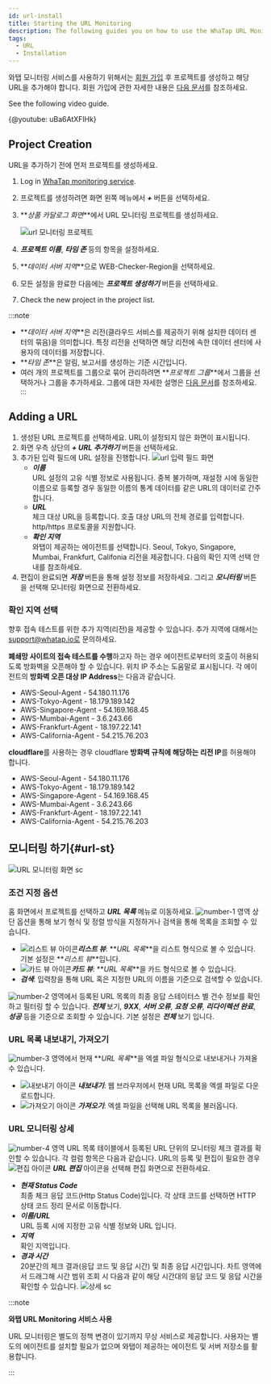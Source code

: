 ```yaml
---
id: url-install
title: Starting the URL Monitoring
description: The following guides you on how to use the WhaTap URL Monitoring service.
tags:
  - URL
  - Installation
---
```



와탭 모니터링 서비스를 사용하기 위해서는 [회원 가입](https://www.whatap.io/ko/signup/) 후 프로젝트를 생성하고 해당 URL을 추가해야 합니다. 회원 가입에 관한 자세한 내용은 [다음 문서](../account/account-manage)를 참조하세요.

See the following video guide.

{@youtube: uBa6AtXFlHk}

## Project Creation

URL을 추가하기 전에 먼저 프로젝트를 생성하세요.

1.  Log in [WhaTap monitoring service](https://service.whatap.io).

2.  프로젝트를 생성하려면 화면 왼쪽 메뉴에서 **_+ <TR sid='project_add_btn'/>_** 버튼을 선택하세요.

3.  **_상품 카달로그 화면_**에서 URL 모니터링 프로젝트를 생성하세요.

    ![url 모니터링 프로젝트](/img/url-project.png)  

4.  **_프로젝트 이름_**, **_타임 존_** 등의 항목을 설정하세요.

5.  **_데이터 서버 지역_**으로 WEB-Checker-Region을 선택하세요.

6.  모든 설정을 완료한 다음에는 **_프로젝트 생성하기_** 버튼을 선택하세요.

7.  Check the new project in the project list.

:::note

-   **_데이터 서버 지역_**은 리전(클라우드 서비스를 제공하기 위해 설치한 데이터 센터의 묶음)을 의미합니다. 특정 리전을 선택하면 해당 리전에 속한 데이터 센터에 사용자의 데이터를 저장합니다.
-   **_타임 존_**은 알림, 보고서를 생성하는 기준 시간입니다.
-   여러 개의 프로젝트를 그룹으로 묶어 관리하려면 **_프로젝트 그룹_**에서 그룹을 선택하거나 그룹을 추가하세요. 그룹에 대한 자세한 설명은 [다음 문서](../../project/group)를 참조하세요.
:::

## Adding a URL

1.  생성된 URL 프로젝트를 선택하세요. URL이 설정되지 않은 화면이 표시됩니다.
2.  화면 우측 상단의 **_+ URL 추가하기_** 버튼을 선택하세요. 
3.  추가된 입력 필드에 URL 설정을 진행합니다.
    ![url 입력 필드 화면](https://img.whatap.io/media/images/Screenshot_2021-01-15_ddd_15299_-_URL_Monitoring.png)
    -   **_이름_**\
          URL 설정의 고유 식별 정보로 사용됩니다. 중복 불가하며, 재설정 시에 동일한 이름으로 등록할 경우 동일한 이름의 통계 데이터를 같은 URL의 데이터로 간주합니다.
    -   **_URL_**\
          체크 대상 URL을 등록합니다. 호출 대상 URL의 전체 경로를 입력합니다. http/https 프로토콜을 지원합니다.
    -   **_확인 지역_**\
          와탭이 제공하는 에이전트를 선택합니다. Seoul, Tokyo, Singapore, Mumbai, Frankfurt, Califonia 리전을 제공합니다. 다음의 확인 지역 선택 안내를 참조하세요.
4.  편집이 완료되면 **_저장_** 버튼을 통해 설정 정보를 저장하세요. 그리고 **_모니터링_** 버튼을 선택해 모니터링 화면으로 전환하세요.

### 확인 지역 선택

향후 접속 테스트를 위한 추가 지역(리전)을 제공할 수 있습니다. 추가 지역에 대해서는 support@whatap.io로 문의하세요.

**폐쇄망 사이트의 접속 테스트를 수행**하고자 하는 경우 에이전트로부터의 호출이 허용되도록 방화벽을 오픈해야 할 수 있습니다. 위치 IP 주소는 도움말로 표시됩니다. 각 에이전트의 **방화벽 오픈 대상 IP Address**는 다음과 같습니다.

-   AWS-Seoul-Agent - 54.180.11.176
-   AWS-Tokyo-Agent - 18.179.189.142
-   AWS-Singapore-Agent - 54.169.168.45
-   AWS-Mumbai-Agent - 3.6.243.66
-   AWS-Frankfurt-Agent - 18.197.22.141
-   AWS-California-Agent - 54.215.76.203

**cloudflare**를 사용하는 경우 cloudflare **방화벽 규칙에 해당하는 리전 IP**를 허용해야 합니다.

-   AWS-Seoul-Agent - 54.180.11.176
-   AWS-Tokyo-Agent - 18.179.189.142
-   AWS-Singapore-Agent - 54.169.168.45
-   AWS-Mumbai-Agent - 3.6.243.66
-   AWS-Frankfurt-Agent - 18.197.22.141
-   AWS-California-Agent - 54.215.76.203 

## 모니터링 하기{#url-st}

![URL 모니터링 화면 sc](/img/url-monitoring.png)

### 조건 지정 옵션

홈 화면에서 프로젝트를 선택하고 **_URL 목록_** 메뉴로 이동하세요. ![number-1](/img/number-01.png) 영역 상단 옵션을 통해 보기 형식 및 정렬 방식을 지정하거나 검색을 통해 목록을 조회할 수 있습니다.

-   ![리스트 뷰 아이콘](/img/ic-list.svg)**_리스트 뷰_**: **_URL 목록_**을 리스트 형식으로 볼 수 있습니다. 기본 설정은 **_리스트 뷰_**입니다. 
-   ![카드 뷰 아이콘](/img/ic-project.svg)**_카드 뷰_**: **_URL 목록_**을 카드 형식으로 볼 수 있습니다.
-   **_검색_**: 입력창을 통해 URL 혹은 지정한 URL의 이름을 기준으로 검색할 수 있습니다.

![number-2](/img/number-02.png) 영역에서 등록된 URL 목록의 최종 응답 스테이터스 별 건수 정보를 확인하고 필터링 할 수 있습니다. **_전체_** 보기, **_9XX_**, **_서버 오류_**, **_요청 오류_**, **_리다이렉션 완료_**, **_성공_** 등을 기준으로 조회할 수 있습니다. 기본 설정은 **_전체_** 보기 입니다. 

### URL 목록 내보내기, 가져오기

![number-3](/img/number-03.png) 영역에서 현재 **_URL 목록_**을 엑셀 파일 형식으로 내보내거나 가져올 수 있습니다. 

-   ![내보내기 아이콘](/img/ico-export.svg) **_내보내기_**: 웹 브라우저에서 현재 URL 목록을 엑셀 파일로 다운로드합니다.
-   ![가져오기 아이콘](/img/ico-import.svg) **_가져오기_**: 엑셀 파일을 선택해 URL 목록을 불러옵니다. 

### URL 모니터링 상세

![number-4](/img/number-04.png) 영역 URL 목록 테이블에서 등록된 URL 단위의 모니터링 체크 결과를 확인할 수 있습니다. 각 컬럼 항목은 다음과 같습니다. URL의 등록 및 편집이 필요한 경우 ![편집 아이콘](/img/ic-edit.svg) **_URL 편집_** 아이콘을 선택해 편집 화면으로 전환하세요.

-   **_현재 Status Code_**\
      최종 체크 응답 코드(Http Status Code)입니다. 각 상태 코드를 선택하면 HTTP 상태 코드 정리 문서로 이동합니다.
-   **_이름/URL_**\
      URL 등록 시에 지정한 고유 식별 정보와 URL 입니다.
-   **_지역_**\
      확인 지역입니다.
-   **_경과 시간_**\
      20분간의 체크 결과(응답 코드 및 응답 시간) 및 최종 응답 시간입니다. 차트 영역에서 드래그해 시간 범위 조회 시 다음과 같이 해당 시간대의 응답 코드 및 응답 시간을 확인할 수 있습니다.
      ![상세 sc](/img/url-monitoring-dt.png)

:::note 

**와탭 URL Monitoring 서비스 사용**

URL 모니터링은 별도의 정책 변경이 있기까지 무상 서비스로 제공합니다. 사용자는 별도의 에이전트를 설치할 필요가 없으며 와탭이 제공하는 에이전트 및 서버 저장소를 활용합니다.

:::
